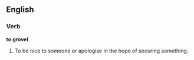 ==English==
===Verb===
'''to grovel'''
#To be nice to someone or apologise in the hope of securing something.